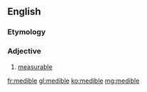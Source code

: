 ==English==

===Etymology===
{{term|medir||to measure}}

===Adjective===
{{es-adj}}

# [[measurable]]

[[fr:medible]]
[[gl:medible]]
[[ko:medible]]
[[mg:medible]]